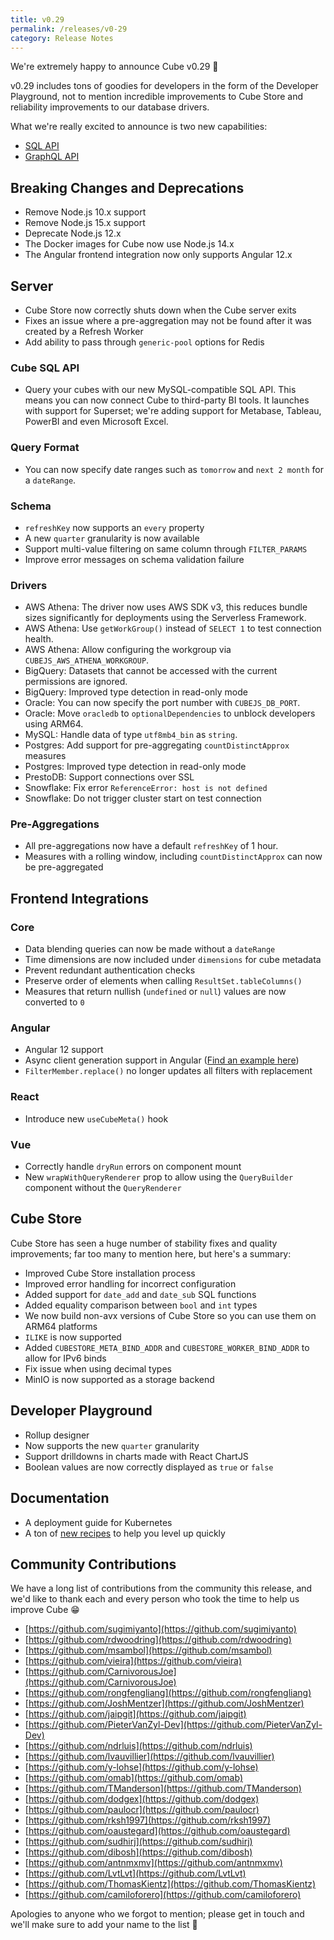 ```yaml
---
title: v0.29
permalink: /releases/v0-29
category: Release Notes
---
```


We're extremely happy to announce Cube v0.29 🥳

v0.29 includes tons of goodies for developers in the form of the Developer
Playground, not to mention incredible improvements to Cube Store and reliability
improvements to our database drivers.

What we're really excited to announce is two new capabilities:

- [SQL API](https://cube.dev/docs/backend/sql)
- [GraphQL API](https://cube.dev/docs/backend/graphql)

## Breaking Changes and Deprecations

- Remove Node.js 10.x support
- Remove Node.js 15.x support
- Deprecate Node.js 12.x
- The Docker images for Cube now use Node.js 14.x
- The Angular frontend integration now only supports Angular 12.x

## Server

- Cube Store now correctly shuts down when the Cube server exits
- Fixes an issue where a pre-aggregation may not be found after it was created
  by a Refresh Worker
- Add ability to pass through `generic-pool` options for Redis

### Cube SQL API

- Query your cubes with our new MySQL-compatible SQL API. This means you can now
  connect Cube to third-party BI tools. It launches with support for Superset;
  we're adding support for Metabase, Tableau, PowerBI and even Microsoft Excel.

### Query Format

- You can now specify date ranges such as `tomorrow` and `next 2 month` for a
  `dateRange`.

### Schema

- `refreshKey` now supports an `every` property
- A new `quarter` granularity is now available
- Support multi-value filtering on same column through `FILTER_PARAMS`
- Improve error messages on schema validation failure

### Drivers

- AWS Athena: The driver now uses AWS SDK v3, this reduces bundle sizes
  significantly for deployments using the Serverless Framework.
- AWS Athena: Use `getWorkGroup()` instead of `SELECT 1` to test connection
  health.
- AWS Athena: Allow configuring the workgroup via `CUBEJS_AWS_ATHENA_WORKGROUP`.
- BigQuery: Datasets that cannot be accessed with the current permissions are
  ignored.
- BigQuery: Improved type detection in read-only mode
- Oracle: You can now specify the port number with `CUBEJS_DB_PORT`.
- Oracle: Move `oracledb` to `optionalDependencies` to unblock developers using
  ARM64.
- MySQL: Handle data of type `utf8mb4_bin` as `string`.
- Postgres: Add support for pre-aggregating `countDistinctApprox` measures
- Postgres: Improved type detection in read-only mode
- PrestoDB: Support connections over SSL
- Snowflake: Fix error `ReferenceError: host is not defined`
- Snowflake: Do not trigger cluster start on test connection

### Pre-Aggregations

- All pre-aggregations now have a default `refreshKey` of 1 hour.
- Measures with a rolling window, including `countDistinctApprox` can now be
  pre-aggregated

## Frontend Integrations

### Core

- Data blending queries can now be made without a `dateRange`
- Time dimensions are now included under `dimensions` for cube metadata
- Prevent redundant authentication checks
- Preserve order of elements when calling `ResultSet.tableColumns()`
- Measures that return nullish (`undefined` or `null`) values are now converted
  to `0`

### Angular

- Angular 12 support
- Async client generation support in Angular
  ([Find an example here](https://github.com/cube-js/cube.js/tree/master/examples/dynamic-angular-dashboard))
- `FilterMember.replace()` no longer updates all filters with replacement

### React

- Introduce new `useCubeMeta()` hook

### Vue

- Correctly handle `dryRun` errors on component mount
- New `wrapWithQueryRenderer` prop to allow using the `QueryBuilder` component
  without the `QueryRenderer`

## Cube Store

Cube Store has seen a huge number of stability fixes and quality improvements;
far too many to mention here, but here's a summary:

- Improved Cube Store installation process
- Improved error handling for incorrect configuration
- Added support for `date_add` and `date_sub` SQL functions
- Added equality comparison between `bool` and `int` types
- We now build non-avx versions of Cube Store so you can use them on ARM64
  platforms
- `ILIKE` is now supported
- Added `CUBESTORE_META_BIND_ADDR` and `CUBESTORE_WORKER_BIND_ADDR` to allow for
  IPv6 binds
- Fix issue when using decimal types
- MinIO is now supported as a storage backend

## Developer Playground

- Rollup designer
- Now supports the new `quarter` granularity
- Support drilldowns in charts made with React ChartJS
- Boolean values are now correctly displayed as `true` or `false`

## Documentation

- A deployment guide for Kubernetes
- A ton of [new recipes](https://cube.dev/docs/recipes) to help you level up
  quickly

## Community Contributions

We have a long list of contributions from the community this release, and we'd
like to thank each and every person who took the time to help us improve Cube 😁

- [https://github.com/sugimiyanto](https://github.com/sugimiyanto)
- [https://github.com/rdwoodring](https://github.com/rdwoodring)
- [https://github.com/msambol](https://github.com/msambol)
- [https://github.com/vieira](https://github.com/vieira)
- [https://github.com/CarnivorousJoe](https://github.com/CarnivorousJoe)
- [https://github.com/rongfengliang](https://github.com/rongfengliang)
- [https://github.com/JoshMentzer](https://github.com/JoshMentzer)
- [https://github.com/jaipgit](https://github.com/jaipgit)
- [https://github.com/PieterVanZyl-Dev](https://github.com/PieterVanZyl-Dev)
- [https://github.com/ndrluis](https://github.com/ndrluis)
- [https://github.com/lvauvillier](https://github.com/lvauvillier)
- [https://github.com/y-lohse](https://github.com/y-lohse)
- [https://github.com/omab](https://github.com/omab)
- [https://github.com/TManderson](https://github.com/TManderson)
- [https://github.com/dodgex](https://github.com/dodgex)
- [https://github.com/paulocr](https://github.com/paulocr)
- [https://github.com/rksh1997](https://github.com/rksh1997)
- [https://github.com/oaustegard](https://github.com/oaustegard)
- [https://github.com/sudhirj](https://github.com/sudhirj)
- [https://github.com/dibosh](https://github.com/dibosh)
- [https://github.com/antnmxmv](https://github.com/antnmxmv)
- [https://github.com/LvtLvt](https://github.com/LvtLvt)
- [https://github.com/ThomasKientz](https://github.com/ThomasKientz)
- [https://github.com/camiloforero](https://github.com/camiloforero)

Apologies to anyone who we forgot to mention; please get in touch and we'll make
sure to add your name to the list 🙌
